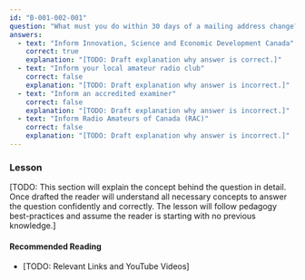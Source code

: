 ```yaml
---
id: "B-001-002-001"
question: "What must you do within 30 days of a mailing address change?"
answers:
  - text: "Inform Innovation, Science and Economic Development Canada"
    correct: true
    explanation: "[TODO: Draft explanation why answer is correct.]"
  - text: "Inform your local amateur radio club"
    correct: false
    explanation: "[TODO: Draft explanation why answer is incorrect.]"
  - text: "Inform an accredited examiner"
    correct: false
    explanation: "[TODO: Draft explanation why answer is incorrect.]"
  - text: "Inform Radio Amateurs of Canada (RAC)"
    correct: false
    explanation: "[TODO: Draft explanation why answer is incorrect.]"
---
```


### Lesson

[TODO: This section will explain the concept behind the question in detail. Once drafted the reader will understand all necessary concepts to answer the question confidently and correctly. The lesson will follow pedagogy best-practices and assume the reader is starting with no previous knowledge.]

#### Recommended Reading

- [TODO: Relevant Links and YouTube Videos]
